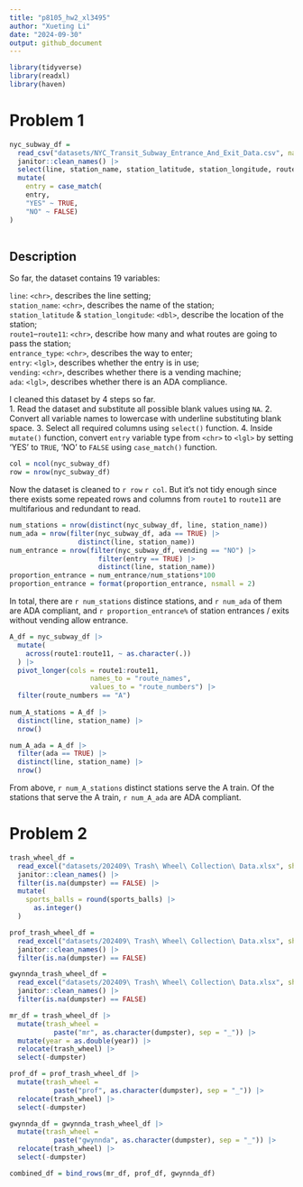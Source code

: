 ```yaml
---
title: "p8105_hw2_xl3495"
author: "Xueting Li"
date: "2024-09-30"
output: github_document
---
```


```r
library(tidyverse)
library(readxl)
library(haven)
```

# Problem 1

```r
nyc_subway_df = 
  read_csv("datasets/NYC_Transit_Subway_Entrance_And_Exit_Data.csv", na = c("NA",".","")) |>
  janitor::clean_names() |>
  select(line, station_name, station_latitude, station_longitude, route1:route11, entrance_type, entry, vending, ada) |>
  mutate(
    entry = case_match(
    entry,
    "YES" ~ TRUE,
    "NO" ~ FALSE)
)
  
```
## Description
So far, the dataset contains 19 variables:  
  
`line`: `<chr>`, describes the line setting;  
`station_name`: `<chr>`, describes the name of the station;  
`station_latitude` \& `station_longitude`: `<dbl>`, describe the location of the station;  
`route1`--`route11`: `<chr>`, describe how many and what routes are going to pass the station;  
`entrance_type`: `<chr>`, describes the way to enter;  
`entry`: `<lgl>`, describes whether the entry is in use;  
`vending`: `<chr>`, describes whether there is a vending machine;  
`ada`: `<lgl>`, describes whether there is an ADA compliance.  
  
I cleaned this dataset by 4 steps so far.  
1.  Read the dataset and substitute all possible blank values using `NA`.
2.  Convert all variable names to lowercase with underline substituting blank space.
3.  Select all required columns using `select()` function.
4.  Inside `mutate()` function, convert `entry` variable type from `<chr>` to `<lgl>` by setting 'YES' to `TRUE`, 'NO' to `FALSE` using `case_match()` function.  

```r
col = ncol(nyc_subway_df)
row = nrow(nyc_subway_df)
```

Now the dataset is cleaned to `r row` \times `r col`. But it's not tidy enough since there exists some repeated rows and columns from `route1` to `route11` are multifarious and redundant to read.

```r
num_stations = nrow(distinct(nyc_subway_df, line, station_name))
num_ada = nrow(filter(nyc_subway_df, ada == TRUE) |>
                 distinct(line, station_name))
num_entrance = nrow(filter(nyc_subway_df, vending == "NO") |>
                      filter(entry == TRUE) |>
                      distinct(line, station_name))
proportion_entrance = num_entrance/num_stations*100
proportion_entrance = format(proportion_entrance, nsmall = 2)
```

In total, there are `r num_stations` distince stations, and `r num_ada` of them are ADA compliant, and `r proportion_entrance%` of station entrances / exits without vending allow entrance.

```r
A_df = nyc_subway_df |>
  mutate(
    across(route1:route11, ~ as.character(.))
  ) |>
  pivot_longer(cols = route1:route11,
                    names_to = "route_names",
                    values_to = "route_numbers") |>
  filter(route_numbers == "A")
  
num_A_stations = A_df |>
  distinct(line, station_name) |>
  nrow()

num_A_ada = A_df |>
  filter(ada == TRUE) |>
  distinct(line, station_name) |>
  nrow()

```

From above, `r num_A_stations` distinct stations serve the A train. Of the stations that serve the A train, `r num_A_ada` are ADA compliant.


# Problem 2

```r
trash_wheel_df = 
  read_excel("datasets/202409\ Trash\ Wheel\ Collection\ Data.xlsx", sheet = "Mr. Trash Wheel" , skip = 1, n_max = 651) |>
  janitor::clean_names() |>
  filter(is.na(dumpster) == FALSE) |>
  mutate(
    sports_balls = round(sports_balls) |>
      as.integer()
  )

prof_trash_wheel_df = 
  read_excel("datasets/202409\ Trash\ Wheel\ Collection\ Data.xlsx", sheet = "Professor Trash Wheel" , skip = 1, n_max = 118) |>
  janitor::clean_names() |>
  filter(is.na(dumpster) == FALSE)

gwynnda_trash_wheel_df = 
  read_excel("datasets/202409\ Trash\ Wheel\ Collection\ Data.xlsx", sheet = "Gwynnda Trash Wheel" , skip = 1, n_max = 264) |>
  janitor::clean_names() |>
  filter(is.na(dumpster) == FALSE)

mr_df = trash_wheel_df |>
  mutate(trash_wheel = 
           paste("mr", as.character(dumpster), sep = "_")) |>
  mutate(year = as.double(year)) |>
  relocate(trash_wheel) |>
  select(-dumpster)

prof_df = prof_trash_wheel_df |> 
  mutate(trash_wheel = 
           paste("prof", as.character(dumpster), sep = "_")) |>
  relocate(trash_wheel) |>
  select(-dumpster)

gwynnda_df = gwynnda_trash_wheel_df |>
  mutate(trash_wheel = 
           paste("gwynnda", as.character(dumpster), sep = "_")) |>
  relocate(trash_wheel) |>
  select(-dumpster)

combined_df = bind_rows(mr_df, prof_df, gwynnda_df)

```












